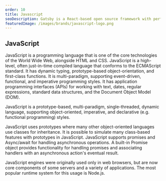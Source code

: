 ```yaml
---
order: 10
title: Javascript
seoDescription: Gatsby is a React-based open source framework with performance, scalability and security built-in. Collaborate, build and deploy 1000x faster with Gatsby.
featuredImage: /images/brands/javascript-logo.png
---
```


## JavaScript

JavaScript is a programming language that is one of the core technologies of the World Wide Web, alongside HTML and CSS. JavaScript is a high-level, often just-in-time compiled language that conforms to the ECMAScript standard. It has dynamic typing, prototype-based object-orientation, and first-class functions. It is multi-paradigm, supporting event-driven, functional, and imperative programming styles. It has application programming interfaces (APIs) for working with text, dates, regular expressions, standard data structures, and the Document Object Model (DOM). 

JavaScript is a prototype-based, multi-paradigm, single-threaded, dynamic language, supporting object-oriented, imperative, and declarative (e.g. functional programming) styles.

JavaScript uses prototypes where many other object-oriented languages use classes for inheritance. It is possible to simulate many class-based features with prototypes in JavaScript. JavaScript supports promises and Async/await for handling asynchronous operations. A built-in Promise object provides functionality for handling promises and associating handlers with an asynchronous action's eventual result.

JavaScript engines were originally used only in web browsers, but are now core components of some servers and a variety of applications. The most popular runtime system for this usage is Node.js. 